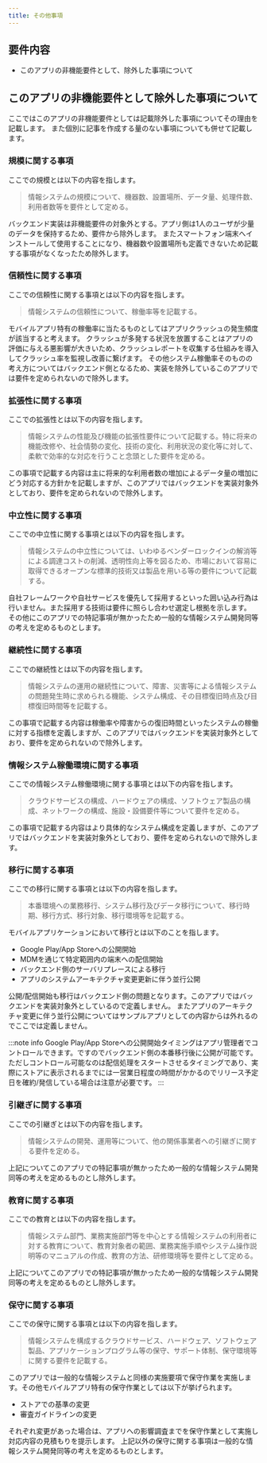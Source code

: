 ```yaml
---
title: その他事項
---
```


## 要件内容

- このアプリの非機能要件として、除外した事項について

## このアプリの非機能要件として除外した事項について

ここではこのアプリの非機能要件としては記載除外した事項についてその理由を記載します。
また個別に記事を作成する量のない事項についても併せて記載します。

### 規模に関する事項

ここでの規模とは以下の内容を指します。
>情報システムの規模について、機器数、設置場所、データ量、処理件数、利用者数等を要件として定める。  

バックエンド実装は非機能要件の対象外とする。アプリ側は1人のユーザが少量のデータを保持するため、要件から除外します。
またスマートフォン端末へインストールして使用することになり、機器数や設置場所も定義できないため記載する事項がなくなったため除外します。

### 信頼性に関する事項

ここでの信頼性に関する事項とは以下の内容を指します。
>情報システムの信頼性について、稼働率等を記載する。

モバイルアプリ特有の稼働率に当たるものとしてはアプリクラッシュの発生頻度が該当すると考えます。
クラッシュが多発する状況を放置することはアプリの評価に与える悪影響が大きいため、クラッシュレポートを収集する仕組みを導入してクラッシュ率を監視し改善に繋げます。
その他システム稼働率そのものの考え方についてはバックエンド側となるため、実装を除外しているこのアプリでは要件を定められないので除外します。

### 拡張性に関する事項

ここでの拡張性とは以下の内容を指します。
>情報システムの性能及び機能の拡張性要件について記載する。特に将来の機能改修や、社会情勢の変化、技術の変化、利用状況の変化等に対して、柔軟で効率的な対応を行うこと念頭とした要件を定める。

この事項で記載する内容は主に将来的な利用者数の増加によるデータ量の増加にどう対応する方針かを記載しますが、このアプリではバックエンドを実装対象外としており、要件を定められないので除外します。

### 中立性に関する事項

ここでの中立性に関する事項とは以下の内容を指します。
>情報システムの中立性については、いわゆるベンダーロックインの解消等による調達コストの削減、透明性向上等を図るため、市場において容易に取得できるオープンな標準的技術又は製品を用いる等の要件について記載する。

自社フレームワークや自社サービスを優先して採用するといった囲い込み行為は行いません。また採用する技術は要件に照らし合わせ選定し根拠を示します。
その他にこのアプリでの特記事項が無かったため一般的な情報システム開発同等の考えを定めるものとします。

### 継続性に関する事項

ここでの継続性とは以下の内容を指します。
>情報システムの運用の継続性について、障害、災害等による情報システムの問題発生時に求められる機能、システム構成、その目標復旧時点及び目標復旧時間等を記載する。

この事項で記載する内容は稼働率や障害からの復旧時間といったシステムの稼働に対する指標を定義しますが、このアプリではバックエンドを実装対象外としており、要件を定められないので除外します。

### 情報システム稼働環境に関する事項

ここでの情報システム稼働環境に関する事項とは以下の内容を指します。
>クラウドサービスの構成、ハードウェアの構成、ソフトウェア製品の構成、ネットワークの構成、施設・設備要件等について要件を定める。

この事項で記載する内容はより具体的なシステム構成を定義しますが、このアプリではバックエンドを実装対象外としており、要件を定められないので除外します。

### 移行に関する事項

ここでの移行に関する事項とは以下の内容を指します。
>本番環境への業務移行、システム移行及びデータ移行について、移行時期、移行方式、移行対象、移行環境等を記載する。

モバイルアプリケーションにおいて移行とは以下のことを指します。

- Google Play/App Storeへの公開開始
- MDMを通じて特定範囲内の端末への配信開始
- バックエンド側のサーバリプレースによる移行
- アプリのシステムアーキテクチャ変更更新に伴う並行公開

公開/配信開始も移行はバックエンド側の問題となります。このアプリではバックエンドを実装対象外としているので定義しません。
またアプリのアーキテクチャ変更に伴う並行公開についてはサンプルアプリとしての内容からは外れるのでここでは定義しません。

:::note info
Google Play/App Storeへの公開開始タイミングはアプリ管理者でコントロールできます。ですのでバックエンド側の本番移行後に公開が可能です。
ただしコントロール可能なのは配信処理をスタートさせるタイミングであり、実際にストアに表示されるまでには一営業日程度の時間がかかるのでリリース予定日を確約/発信している場合は注意が必要です。
:::

### 引継ぎに関する事項

ここでの引継ぎとは以下の内容を指します。
>情報システムの開発、運用等について、他の関係事業者への引継ぎに関する要件を定める。  

上記についてこのアプリでの特記事項が無かったため一般的な情報システム開発同等の考えを定めるものとし除外します。

### 教育に関する事項

ここでの教育とは以下の内容を指します。
>情報システム部門、業務実施部門等を中心とする情報システムの利用者に対する教育について、教育対象者の範囲、業務実施手順やシステム操作説明等のマニュアルの作成、教育の方法、研修環境等を要件として定める。

上記についてこのアプリでの特記事項が無かったため一般的な情報システム開発同等の考えを定めるものとし除外します。

### 保守に関する事項

ここでの保守に関する事項とは以下の内容を指します。
>情報システムを構成するクラウドサービス、ハードウェア、ソフトウェア製品、アプリケーションプログラム等の保守、サポート体制、保守環境等に関する要件を記載する。  

このアプリでは一般的な情報システムと同様の実施要項で保守作業を実施します。その他モバイルアプリ特有の保守作業としては以下が挙げられます。

- ストアでの基準の変更
- 審査ガイドラインの変更

それぞれ変更があった場合は、アプリへの影響調査までを保守作業として実施し対応内容の見積もりを提示します。
上記以外の保守に関する事項は一般的な情報システム開発同等の考えを定めるものとします。

